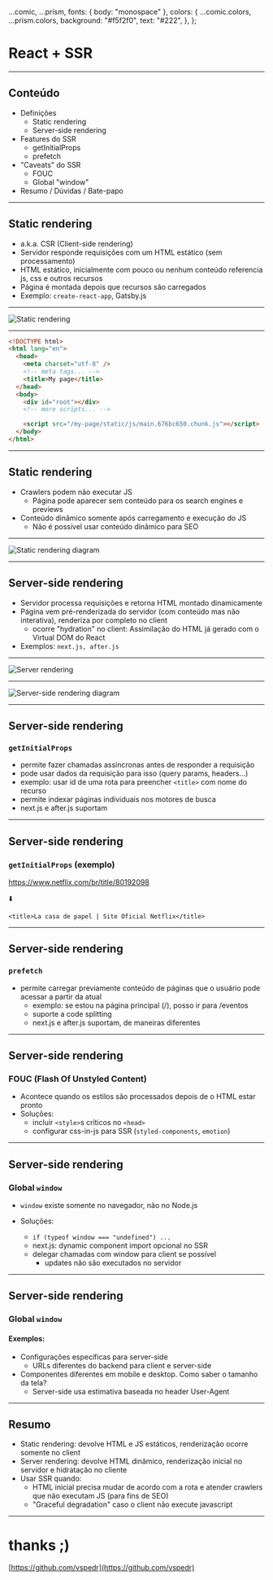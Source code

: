 
  ...comic,
  ...prism,
  fonts: { body: "monospace" },
  colors: {
    ...comic.colors,
    ...prism.colors,
    background: "#f5f2f0",
    text: "#222",
  },
};



# React + SSR

---

## Conteúdo

- Definições
  - Static rendering
  - Server-side rendering
- Features do SSR
  - getInitialProps
  - prefetch
- "Caveats" do SSR
  - FOUC
  - Global "window"
- Resumo / Dúvidas / Bate-papo

---

## Static rendering

- a.k.a. CSR (Client-side rendering)
- Servidor responde requisições com um HTML estático (sem processamento)
- HTML estático, inicialmente com pouco ou nenhum conteúdo referencia js, css e outros recursos
- Página é montada depois que recursos são carregados
- Exemplo: `create-react-app`, Gatsby.js

---

<img src={staticRenderingImg} alt="Static rendering" />

---

<FullScreenCode>

```html
<!DOCTYPE html>
<html lang="en">
  <head>
    <meta charset="utf-8" />
    <!-- meta tags... -->
    <title>My page</title>
  </head>
  <body>
    <div id="root"></div>
    <!-- more scripts... -->

    <script src="/my-page/static/js/main.676bc650.chunk.js"></script>
  </body>
</html>
```

</FullScreenCode>

---

## Static rendering

- Crawlers podem não executar JS
  - Página pode aparecer sem conteúdo para os search engines e previews
- Conteúdo dinâmico somente após carregamento e execução do JS
  - Não é possível usar conteúdo dinâmico para SEO

---

<img src={csrDiagramImg} alt="Static rendering diagram" />

---

## Server-side rendering

- Servidor processa requisições e retorna HTML montado dinamicamente
- Página vem pré-renderizada do servidor (com conteúdo mas não interativa), renderiza por completo no client
  - ocorre "hydration" no client: Assimilação do HTML já gerado com o Virtual DOM do React
- Exemplos: `next.js, after.js`

---

<img src={serverRenderingImg} alt="Server rendering" />

---

<img src={ssrDiagramImg} alt="Server-side rendering diagram" />

---

## Server-side rendering

### `getInitialProps`

- permite fazer chamadas assíncronas antes de responder a requisição
- pode usar dados da requisição para isso (query params, headers...)
- exemplo: usar id de uma rota para preencher `<title>` com nome do recurso
- permite indexar páginas individuais nos motores de busca
- next.js e after.js suportam

---

## Server-side rendering

### `getInitialProps` (exemplo)

https://www.netflix.com/br/title/80192098

⬇️

`<title>La casa de papel | Site Oficial Netflix</title>`

---

## Server-side rendering

### `prefetch`

- permite carregar previamente conteúdo de páginas que o usuário pode acessar a partir da atual
  - exemplo: se estou na página principal (/), posso ir para /eventos
  - suporte a code splitting
  - next.js e after.js suportam, de maneiras diferentes

---

## Server-side rendering

### FOUC (Flash Of Unstyled Content)

- Acontece quando os estilos são processados depois de o HTML estar pronto
- Soluções:
  - incluir `<style>`s críticos no `<head>`
  - configurar css-in-js para SSR (`styled-components`, `emotion`)

---

## Server-side rendering

### Global `window`

- `window` existe somente no navegador, não no Node.js

- Soluções:
  - `if (typeof window === "undefined") ...`
  - next.js: dynamic component import opcional no SSR
  - delegar chamadas com window para client se possível
    - updates não são executados no servidor

---

## Server-side rendering

### Global `window`

#### Exemplos:

- Configurações específicas para server-side
  - URLs diferentes do backend para client e server-side
- Componentes diferentes em mobile e desktop. Como saber o tamanho da tela?
  - Server-side usa estimativa baseada no header User-Agent

---

## Resumo

- Static rendering: devolve HTML e JS estáticos, renderização ocorre somente no client
- Server rendering: devolve HTML dinâmico, renderização inicial no servidor e hidratação no cliente
- Usar SSR quando:
  - HTML inicial precisa mudar de acordo com a rota e atender crawlers que não executam JS (para fins de SEO)
  - "Graceful degradation" caso o client não execute javascript

---

# thanks ;)

[https://github.com/vspedr](https://github.com/vspedr)
